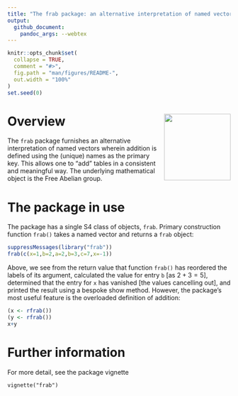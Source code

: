 ```yaml
---
title: "The frab package: an alternative interpretation of named vectors"
output:
  github_document:
    pandoc_args: --webtex
---
```


<!-- README.md is generated from README.Rmd. Please edit that file -->

```r
knitr::opts_chunk$set(
  collapse = TRUE,
  comment = "#>",
  fig.path = "man/figures/README-",
  out.width = "100%"
)
set.seed(0)
```

# <img src="man/figures/frab.png" width = "150" align="right" />

# Overview

The `frab` package furnishes an alternative interpretation of named
vectors wherein addition is defined using the (unique) names as the
primary key.  This allows one to "add" tables in a consistent and
meaningful way.  The underlying mathematical object is the Free
Abelian group.

# The package in use

The package has a single S4 class of objects, `frab`.  Primary
construction function `frab()` takes a named vector and returns a
`frab` object:


```r
suppressMessages(library("frab"))
frab(c(x=1,b=2,a=2,b=3,c=7,x=-1))
```

Above, we see from the return value that function `frab()` has
reordered the labels of its argument, calculated the value for entry
`b` [as $2+3=5$], determined that the entry for `x` has vanished [the
values cancelling out], and printed the result using a bespoke show
method.  However, the package's most useful feature is the overloaded
definition of addition:


```r
(x <- rfrab())
(y <- rfrab())
x+y
```



# Further information

For more detail, see the package vignette

`vignette("frab")`
